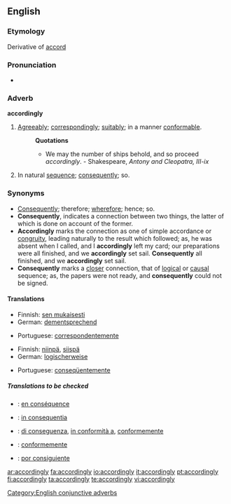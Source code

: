 ==English==

===Etymology===
Derivative of [[accord]]

===Pronunciation===
*{{audio|en-us-accordingly.ogg|Audio (US)}}

===Adverb===
'''accordingly'''

# [[agreeably|Agreeably]]; [[correspondingly]]; [[suitably]]; in a manner [[conformable]].
#:'''Quotations'''
#:*We may the number of ships behold, and so proceed ''accordingly''. - Shakespeare, ''Antony and Cleopatra, III-ix''
# In natural [[sequence]]; [[consequently]]; so.

===Synonyms===
*[[consequently|Consequently]]; therefore; [[wherefore]]; hence; so.
*'''Consequently''', indicates a connection between two things, the latter of which is done on account of the former.
*'''Accordingly''' marks the connection as one of simple accordance or [[congruity]], leading naturally to the result which followed; as, he was absent when I called, and I '''accordingly''' left my card; our preparations were all finished, and we '''accordingly''' set sail. '''Consequently''' all finished, and we '''accordingly''' set sail.
*'''Consequently''' marks a [[closer]] connection, that of [[logical]] or [[causal]] sequence; as, the papers were not ready, and '''consequently''' could not be signed.

====Translations====
{{rfc-level|Translations at L4+ not in L3 POS section (AutoFormat would have corrected level of Synonyms)}}
{{trans-top|Agreeably; correspondingly; suitably; in a manner conformable}}
*Finnish: [[sen mukaisesti]]
*German: [[dementsprechend]]
{{trans-mid}}
*Portuguese: [[correspondentemente]]
{{trans-bottom}}

{{trans-top|In natural sequence; consequently; so}}
*Finnish: [[niinpä]], [[siispä]]
*German: [[logischerweise]]
{{trans-mid}}
*Portuguese: [[conseqüentemente]]
{{trans-bottom}}

=====Translations to be checked=====
{{checktrans}}
{{top}}
*{{ttbc|French}}: [[en conséquence]]
*{{ttbc|Interlingua}}: [[in consequentia]]
{{mid}}
*{{ttbc|Italian}}: [[di conseguenza]], [[in conformità a]], [[conformemente]]
*{{ttbc|Portuguese}}: [[conformemente]]
*{{ttbc|Spanish}}: [[por consiguiente]]
{{bottom}}

[[Category:English conjunctive adverbs]]

[[ar:accordingly]]
[[fa:accordingly]]
[[io:accordingly]]
[[it:accordingly]]
[[pt:accordingly]]
[[fi:accordingly]]
[[ta:accordingly]]
[[te:accordingly]]
[[vi:accordingly]]